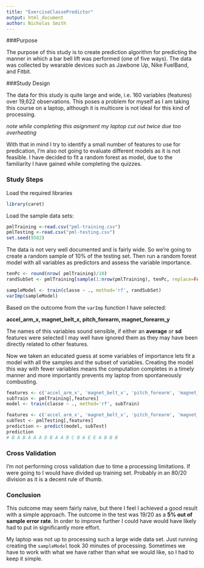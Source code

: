 ```yaml
---
title: "ExerciseClassePredictor"
output: html_document
author: Nicholas Smith
---
```

###Purpose

The purpose of this study is to create prediction algorithm for predicting the manner in which a bar bell lift was performed (one of five ways). The data was collected by wearable devices such as Jawbone Up, Nike FuelBand, and Fitbit.

###Study Design

The data for this study is quite large and wide, i.e. 160 variables (features) over 19,622 observations.  This poses a problem for myself as I am taking this course on a laptop, although it is multicore is not ideal for this kind of processing. 

*note while completing this asignment my laptop cut out twice due too overheating*

With that in mind I try to identify a small number of features to use for predication, I'm also not going to evaluate different models as it is not feasible.  I have decided to fit a random forest as model, due to the familiarity I have gained while completing the quizzes.

### Study Steps

Load the required libraries
```r
library(caret)
```

Load the sample data sets:
```r
pmlTraining <-read.csv("pml-training.csv")
pmlTesting <-read.csv("pml-testing.csv")
set.seed(9582)
```

The data is not very well documented and is fairly wide.  So we're going to create a random sample of 10% of the testing set. Then run a random forest model with all variables as predictors and assess the variable importance.
 
```r
tenPc <- round(nrow( pmlTraining)/10)
randSubSet <- pmlTraining[sample(1:nrow(pmlTraining), tenPc, replace=FALSE),] 

sampleModel <- train(classe ~ ., method='rf', randSubSet)
varImp(sampleModel)
```

Based on the outcome from the `varImp` function I have selected:

**accel_arm_x, magnet_belt_x, pitch_forearm, magnet_forearm_y**

The names of this variables sound sensible, if either an **average** or **sd** features were selected I may well have ignored them as they may have been directly related to other features.

Now we taken an educated guess at some variables of importance lets fit a model with all the samples and the subset of variables.  Creating the model this way with fewer variables means the computation completes in a timely manner and more importantly prevents my laptop from spontaneously combusting.

```r
features <- c('accel_arm_x', 'magnet_belt_x', 'pitch_forearm', 'magnet_forearm_y', 'classe')
subTrain <- pmlTraining[,features]
model <- train(classe ~ ., method='rf', subTrain)
```

```r
features <- c('accel_arm_x', 'magnet_belt_x', 'pitch_forearm', 'magnet_forearm_y')
subTest <- pmlTesting[,features]
prediction <- predict(model, subTest)
prediction 
# B A B A A A D B A A B C B A E E A B B B
```

### Cross Validation

I'm not performing cross validation due to time a processing limitations.  If were going to I would have divided up training set.  Probably in an 80/20 division as it is a decent rule of thumb.

### Conclusion

This outcome may seem fairly naive, but there I feel I achieved a good result with a simple approach.  The outcome in the test was 19/20 as a **5% out of sample error rate**.  In order to improve further I could have would have likely had to put in significantly more effort.

My laptop was not up to processing such a large wide data set.  Just running creating the `sampleModel` took 30 minutes of processing.  Sometimes we have to work with what we have rather than what we would like, so I had to keep it simple.